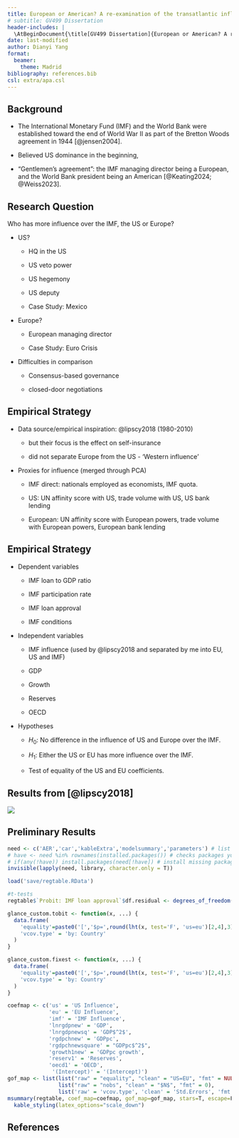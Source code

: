 ```yaml
---
title: European or American? A re-examination of the transatlantic influence over the IMF
# subtitle: GV499 Dissertation
header-includes: |
  \AtBeginDocument{\title[GV499 Dissertation]{European or American? A re-examination of the transatlantic influence over the IMF}}
date: last-modified
author: Dianyi Yang
format:
  beamer:
    theme: Madrid
bibliography: references.bib
csl: extra/apa.csl
---
```


## Background

-   The International Monetary Fund (IMF) and the World Bank were established toward the end of World War II as part of the Bretton Woods agreement in 1944 [@jensen2004].

-   Believed US dominance in the beginning,

-   "Gentlemen's agreement": the IMF managing director being a European, and the World Bank president being an American [@Keating2024; @Weiss2023].

## Research Question

Who has more influence over the IMF, the US or Europe?

-   US?

    -   HQ in the US

    -   US veto power

    -   US hegemony

    -   US deputy

    -   Case Study: Mexico

-   Europe?

    -   European managing director

    -   Case Study: Euro Crisis

-   Difficulties in comparison

    -   Consensus-based governance

    -   closed-door negotiations

## Empirical Strategy

-   Data source/empirical inspiration: @lipscy2018 (1980-2010)

    -   but their focus is the effect on self-insurance

    -   did not separate Europe from the US - 'Western influence'

-   Proxies for influence (merged through PCA)

    -   IMF direct: nationals employed as economists, IMF quota.

    -   US: UN affinity score with US, trade volume with US, US bank lending

    -   European: UN affinity score with European powers, trade volume with European powers, European bank lending

## Empirical Strategy

-   Dependent variables

    -   IMF loan to GDP ratio

    -   IMF participation rate

    -   IMF loan approval

    -   IMF conditions

-   Independent variables

    -   IMF influence (used by @lipscy2018 and separated by me into EU, US and IMF)

    -   GDP

    -   Growth

    -   Reserves

    -   OECD

-   Hypotheses

    -   $H_0$: No difference in the influence of US and Europe over the IMF.

    -   $H_1$: Either the US or EU has more influence over the IMF.

    -   Test of equality of the US and EU coefficients.

## Results from [@lipscy2018]

![](images/clipboard-2567109775.png)

## Preliminary Results

```r
need <- c('AER','car','kableExtra','modelsummary','parameters') # list packages needed
# have <- need %in% rownames(installed.packages()) # checks packages you have
# if(any(!have)) install.packages(need[!have]) # install missing packages
invisible(lapply(need, library, character.only = T))
```

```r
load('save/regtable.RData')

#t-tests
regtable$`Probit: IMF loan approval`$df.residual <- degrees_of_freedom(regtable$`Probit: IMF loan approval`)

glance_custom.tobit <- function(x, ...) {
  data.frame(
    'equality'=paste0('[','$p=',round(lht(x, test='F', 'us=eu')[2,4],3),'$]'),
    'vcov.type' = 'by: Country'
  )
}

glance_custom.fixest <- function(x, ...) {
  data.frame(
    'equality'=paste0('[','$p=',round(lht(x, test='F', 'us=eu')[2,4],3),'$]'),
    'vcov.type' = 'by: Country'
  )
}

coefmap <- c('us' = 'US Influence',
             'eu' = 'EU Influence',
             'imf' = 'IMF Influence',
             'lnrgdpnew' = 'GDP',
             'lnrgdpnewsq' = 'GDP$^2$',
             'rgdpchnew' = 'GDPpc',
             'rgdpchnewsquare' = "GDPpc$^2$",
             'growth1new' = 'GDPpc growth',
             'reserv1' = 'Reserves',
             'oecd1' = 'OECD',
              '(Intercept)' = '(Intercept)')
gof_map <- list(list("raw" = "equality", "clean" = "US=EU", "fmt" = NULL),
                list("raw" = "nobs", "clean" = "$N$", "fmt" = 0),
                list('raw' = 'vcov.type', 'clean' = 'Std.Errors', 'fmt' = NULL))
msummary(regtable, coef_map=coefmap, gof_map=gof_map, stars=T, escape=F, output = "kableExtra") |>
  kable_styling(latex_options="scale_down")
```

## References {.unnumbered}

::: {#refs}
:::
